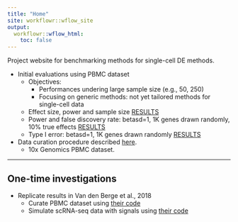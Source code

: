```yaml
---
title: "Home"
site: workflowr::wflow_site
output:
  workflowr::wflow_html:
    toc: false
---
```


Project website for benchmarking methods for single-cell DE methods. 

* Initial evaluations using PBMC dataset
    * Objectives:
        + Performances undering large sample size (e.g., 50, 250)
        + Focusing on generic methods: not yet tailored methods for single-cell data
    * Effect size, power and sample size [RESULTS](eval_initial.html)
    * Power and false discovery rate: betasd=1, 1K genes drawn randomly, 10% true effects [RESULTS](eval_initial_power.html)
    * Type I error: betasd=1, 1K genes drawn randomly [RESULTS](eval_initial_type1.html)



* Data curation procedure described [here](../dsc/data/README.md).
    * 10x Genomics PBMC dataset. 

---

## One-time investigations

* Replicate results in Van den Berge et al., 2018
    * Curate PBMC dataset using [their code](pbmc_berge_null.html)
    * Simulate scRNA-seq data with signals using [their code](sim_power_berge_pbmc.html)
    
    


    

